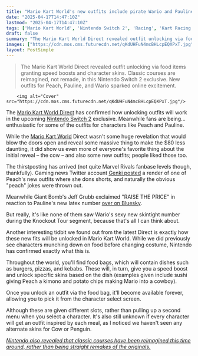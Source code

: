 ```yaml
---
title: "Mario Kart World's new outfits include pirate Wario and Pauline in a latex suit, which people are predictably being normal about"
date: "2025-04-17T14:47:10Z"
lastmod: "2025-04-17T14:47:10Z"
tags: ['Mario Kart World', 'Nintendo Switch 2', 'Racing', 'Kart Racing']
draft: false
summary: "The Mario Kart World Direct revealed outfit unlocking via food items granting speed boosts and character skins.  Classic courses are reimagined, not remade, in this Nintendo Switch 2 exclusive.  New outfits for Peach, Pauline, and Wario sparked online excitement."
images: ["https://cdn.mos.cms.futurecdn.net/qKdUHFuN4mcBHLcpEQXPxT.jpg"]
layout: PostSimple
---
```

> The Mario Kart World Direct revealed outfit unlocking via food items granting speed boosts and character skins.  Classic courses are reimagined, not remade, in this Nintendo Switch 2 exclusive.  New outfits for Peach, Pauline, and Wario sparked online excitement.


        <img alt="Cover" src="https://cdn.mos.cms.futurecdn.net/qKdUHFuN4mcBHLcpEQXPxT.jpg"/>
        
The [<u>Mario Kart World Direct</u>](https://www.gamesradar.com/news/live/mario-kart-world-direct-live-coverage-2025-everything-announced/) has confirmed how unlocking outfits will work in the upcoming [<u>Nintendo Switch 2</u>](https://www.gamesradar.com/nintendo-switch-2-guide/) exclusive. Meanwhile fans are being... enthusiastic for some of the outfits for characters like Peach and Pauline.

While the [<u>Mario Kart World</u>](https://www.gamesradar.com/games/mario-kart-world-guide/) Direct wasn't some huge revelation that would blow the doors open and reveal some massive thing to make the $80 less daunting, it did show us even more of everyone's favorite thing about the initial reveal – the cow – and also some new outfits; people liked those too.

The thirstposting has arrived (not quite Marvel Rivals fanbase levels though, thankfully). Gaming news Twitter account [Genki posted](https://x.com/Genki_JPN/status/1912866847331930210) a render of one of Peach's new outfits where she dons shorts, and naturally the obvious "peach" jokes were thrown out.

Meanwhile Giant Bomb's Jeff Grubb exclaimed "RAISE THE PRICE" in reaction to Pauline's new latex number [over on Bluesky](https://bsky.app/profile/grubb.wtf/post/3lmz7ue4sns2f).

But really, it's like none of them saw Wario's sexy new skintight number during the Knockout Tour segment, because that's all I can think about.

Another interesting tidbit we found out from the latest Direct is exactly how these new fits will be unlocked in Mario Kart World. While we did previously see characters munching down on food before changing costume, Nintendo has confirmed exactly what this is.

Throughout the world, you'll find food bags, which will contain dishes such as burgers, pizzas, and kebabs. These will, in turn, give you a speed boost and unlock specific skins based on the dish (examples given include sushi giving Peach a kimono and potato chips making Mario into a cowboy).

Once you unlock an outfit via the food bag, it'll become available forever, allowing you to pick it from the character select screen.

Although these are given different slots, rather than pulling up a second menu when you select a character. It's also still unknown if every character will get an outfit inspired by each meal, as I noticed we haven't seen any alternate skins for Cow or Penguin.

[<u><em>Nintendo also revealed that classic courses have been reimagined this time around, rather than being straight remakes of the originals.</em></u>](https://www.gamesradar.com/games/racing/mario-kart-worlds-retro-courses-have-been-reimagined-so-dont-expect-your-muscle-memory-to-carry-you-through-the-switch-2-racing-game/)
        